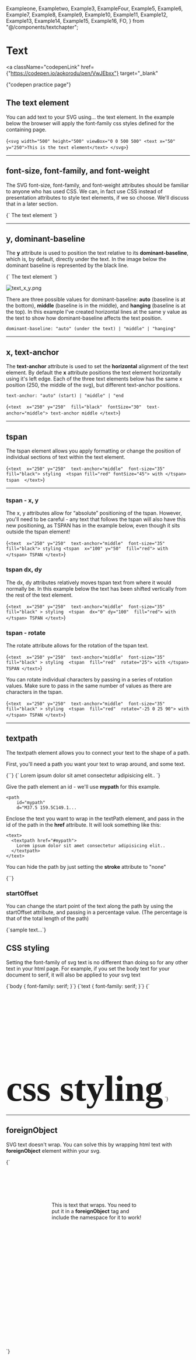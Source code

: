   Exampleone,
  Exampletwo,
  Example3,
  ExampleFour,
  Example5,
  Example6,
  Example7,
  Example8,
  Example9,
  Example10,
  Example11,
  Example12,
  Example13,
  Example14,
  Example15,
  Example16,
  FO,
} from "@/components/textchapter";

# Text

<a
  className="codepenLink"
  href={"https://codepen.io/aokorodu/pen/VwJEbxx"}
  target="_blank"
>
  {"codepen practice page"}
</a>

## The text element

You can add text to your SVG using… the text element. In the example below the browser will apply the font-family css styles defined for the containing page.

<Blocks>{`<svg
    width="500"
    height="500"
    viewBox="0 0 500 500"
    <text x="50" y="250">This is the text element</text>
</svg>`}</Blocks>

<Exampleone />

---

## font-size, font-family, and font-weight

The SVG font-size, font-family, and font-weight attributes should be familiar to anyone who has used CSS. We can, in fact use CSS instead of presentation attributes to style text elements, if we so choose. We'll discuss that in a later section.

<Blocks>
  {`<text 
    x="65" 
    y="250" 
    font-size="50" 
    font-family="Arial, Helvetica, sans-serif" 
    font-weight="normal">
    The text element
</text>`}
</Blocks>

<Exampletwo />

---

## y, dominant-baseline

The **y** attribute is used to position the text relative to its **dominant-baseline**, which is, by default, directly under the text. In the image below the dominant baseline is represented by the black line.

<Blocks>
  {`<text 
    x="65" y="100" 
    dominant-baseline="auto" 
    fill="black" 
    font-family="Arial" font-size="32">
    The text element
</text>`}
</Blocks>

![text_x_y.png](/text_x_y.png)

There are three possible values for dominant-baseline: **auto** (baseline is at the bottom), **middle** (baseline is in the middle), and **hanging** (baseline is at the top). In this example I've created horizontal lines at the same y value as the text to show how dominant-baseline affects the text position.

```
dominant-baseline: "auto" (under the text) | "middle" | "hanging"
```

<Example3 />

---

## x, text-anchor

The **text-anchor** attribute is used to set the **horizontal** alignment of the text element. By default the **x** attribute positions the text element horizontally using it's left edge. Each of the three text elements below has the same x position (250, the middle of the svg), but different text-anchor positions.

```
text-anchor: "auto" (start) | "middle" | "end
```

<Blocks>{`<text 
    x="250" y="250" 
    fill="black" 
    fontSize="30" 
    text-anchor="middle">
    text-anchor middle
</text>`}</Blocks>

<ExampleFour />

---

## tspan

The tspan element allows you apply formatting or change the position of individual sections of text within the text element.

<Blocks>{`<text 
    x="250" y="250" 
    text-anchor="middle" 
    font-size="35" 
    fill="black">
    styling 
    <tspan fill="red" fontSize="45">
        with
    </tspan>
    tspan 
</text>`}</Blocks>

<Example5 />

---

### tspan - x, y

The x, y attributes allow for “absolute” positioning of the tspan. However, you'll need to be careful - any text that follows the tspan will also have this new positioning, as TSPAN has in the example below, even though it sits outside the tspan element!

<Blocks>{`<text 
    x="250" y="250" 
    text-anchor="middle" 
    font-size="35"
    fill="black">
    styling
    <tspan 
        x="100" y="50" 
        fill="red">
        with
    </tspan>
    TSPAN
</text>`}</Blocks>

<Example6 />

### tspan dx, dy

The dx, dy attributes relatively moves tspan text from where it would normally be. In this example below the text has been shifted vertically from the rest of the text element.

<Blocks>{`<text 
    x="250" y="250" 
    text-anchor="middle" 
    font-size="35"
    fill="black" >
    styling 
        <tspan 
            dx="0" dy="100" 
            fill="red">
            with
        </tspan>
    TSPAN
</text>`}</Blocks>

<Example7 />

### tspan - rotate

The rotate attribute allows for the rotation of the tspan text.

<Blocks>{`<text 
    x="250" y="250" 
    text-anchor="middle" 
    font-size="35"
    fill="black" >
    styling 
    <tspan 
        fill="red" 
        rotate="25">
            with
    </tspan>
    TSPAN
</text>`}</Blocks>

<Example8 />

You can rotate individual characters by passing in a series of rotation values. Make sure to pass in the same number of values as there are characters in the tspan.

<Blocks>{`<text 
    x="250" y="250" 
    text-anchor="middle" 
    font-size="35"
    fill="black" >
    styling 
    <tspan 
        fill="red" 
        rotate="-25 0 25 90">
            with
    </tspan>
    TSPAN
</text>`}</Blocks>

<Example9 />

---

## textpath

The textpath element allows you to connect your text to the shape of a path.

<Example10 />

First, you'll need a path you want your text to wrap around, and some text.

<Blocks caption="path element">
  {`<path 
    d="M37.5 159.5C149.1 158.7 179.333 324.5 180.5 407.5L239 90.5L312 407.5C308.667 319.833 325.7 147.5 420.5 159.5" 
    stroke="#000" 
    stroke-width="2" />`}
</Blocks>

<Blocks caption="text element">
  {`<text 
    x="0" 
    y="150" 
    font-size="16" 
    fill="black">
        Lorem ipsum dolor sit amet consectetur adipisicing elit..
</text>`}
</Blocks>

<Example12 />

Give the path element an id - we'll use **mypath** for this example.

```
<path
    id="mypath"
    d="M37.5 159.5C149.1...
```

Enclose the text you want to wrap in the textPath element, and pass in the id of the path in the **href** attribute. It will look something like this:

```
<text>
  <textpath href="#mypath">
    Lorem ipsum dolor sit amet consectetur adipisicing elit..
  </textpath>
</text>
```

<Example11 />

You can hide the path by just setting the **stroke** attribute to "none"

<Blocks caption="hiding the path">
  {`<path
  id="mypath"
  d="M37.5 159.5C149.1 158.7 179.333 324.5 180.5 407.5L239 90.5L312 407.5C308.667 319.833 325.7 147.5 420.5 159.5"
  stroke="none"
/>`}
</Blocks>

<Example13 />

### startOffset

You can change the start point of the text along the path by using the startOffset attribute, and passing in a percentage value. (The percentage is that of the total length of the path)

<Blocks caption="startOffset">
  {`<textPath 
  startOffset="10%" 
  href="#thebigw">sample text...</textPath>`}
</Blocks>

<Example14 />

## CSS styling

Setting the font-family of svg text is no different than doing so for any other text in your html page. For example, if you set the body text for your document to serif, it will also be applied to your svg text

<Blocks title="css example">
  {`body {
   font-family: serif;
}`}
</Blocks>

<Example15 />

<Blocks title="css svg text element selector">
  {`text {
   font-family: serif;
}`}
</Blocks>

<Blocks title="css svg text element selector">
  {`<svg width="500" height="200" viewbox="0 0 500 200">
   
   <style>
       .text-style {
           font-family: serif;
           font-size: 100px;
           font-weight: bold;
           fill: #eaeaea;
           stroke: #212121;
           stroke-width: 2;
       }
   </style>

   <text 
    class="text-style" 
    x="250" y="100" 
    text-anchor="middle">css styling</text>
</svg>
`}
</Blocks>

<Example16 />

---

## foreignObject

SVG text doesn't wrap. You can solve this by wrapping html text with **foreignObject** element within your svg.

<Blocks>
  {`<svg width="500" height="500" viewbox="0 0 500 500">
 <foreignObject x="125" y="100" width="250" height="160">
   <div xmlns="http://www.w3.org/1999/xhtml">
This is text that wraps. You need to put it in a <strong>foreignObject</strong> tag and include the namespace for it to work!
   </div>
 </foreignObject>
</svg>`}
</Blocks>

<FO />
